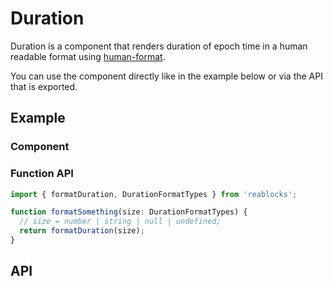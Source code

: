 
<Meta title="Docs/Components/Data/Duration" />

# Duration
Duration is a component that renders duration of epoch time in a human readable format using
[human-format](https://www.npmjs.com/package/human-format).

You can use the component directly like in the example below or via
the API that is exported.

## Example

### Component
<Canvas withSource="open">
  <Story id="components-data-duration--simple" />
</Canvas>

### Function API
```ts
import { formatDuration, DurationFormatTypes } from 'reablocks';

function formatSomething(size: DurationFormatTypes) {
  // size = number | string | null | undefined;
  return formatDuration(size);
}
```

## API
<ArgsTable of={Duration} />
